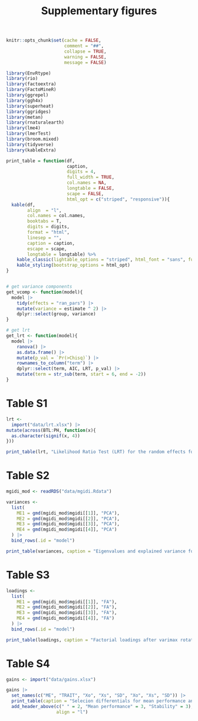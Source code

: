 % Supplementary figures


```r
knitr::opts_chunk$set(cache = FALSE,
                      comment = "##",
                      collapse = TRUE,
                      warning = FALSE,
                      message = FALSE)

```



```r

library(EnvRtype)
library(rio)
library(factoextra)
library(FactoMineR)
library(ggrepel)
library(ggh4x)
library(superheat)
library(ggridges)
library(metan)
library(rnaturalearth)
library(lme4)
library(lmerTest)
library(broom.mixed)
library(tidyverse)
library(kableExtra)

```



```r

print_table = function(df,
                       caption,
                       digits = 4,
                       full_width = TRUE,
                       col.names = NA,
                       longtable = FALSE,
                       scape = FALSE,
                       html_opt = c("striped", "responsive")){
  kable(df,
        align  = "l",
        col.names = col.names,
        booktabs = T,
        digits = digits,
        format = "html",
        linesep = "",
        caption = caption,
        escape = scape,
        longtable = longtable) %>%
    kable_classic(lightable_options = "striped", html_font = "sans", full_width = full_width) %>%
    kable_styling(bootstrap_options = html_opt)
}


# get variance components
get_vcomp <- function(model){
  model |> 
    tidy(effects = "ran_pars") |> 
    mutate(variance = estimate ^ 2) |> 
    dplyr::select(group, variance)
}

# get lrt
get_lrt <- function(model){
  model |> 
    ranova() |> 
    as.data.frame() |> 
    mutate(p_val = `Pr(>Chisq)`) |> 
    rownames_to_column("term") |> 
    dplyr::select(term, AIC, LRT, p_val) |> 
    mutate(term = str_sub(term, start = 6, end = -2))
}


```


# Table S1 {-}
```r
lrt <- 
  import("data/lrt.xlsx") |> 
mutate(across(BTL:PH, function(x){
  as.character(signif(x, 4))
}))

print_table(lrt, "Likelihood Ratio Test (LRT) for the random effects for each analyzed trait")
```





# Table S2 {-}
```r
mgidi_mod <- readRDS("data/mgidi.Rdata")

variances <-
  list(
    ME1 = gmd(mgidi_mod$mgidi[[1]], "PCA"),
    ME2 = gmd(mgidi_mod$mgidi[[2]], "PCA"),
    ME3 = gmd(mgidi_mod$mgidi[[3]], "PCA"),
    ME4 = gmd(mgidi_mod$mgidi[[4]], "PCA")
  ) |>
  bind_rows(.id = "model")

print_table(variances, caption = "Eigenvalues and explained variance for the factor analysis acroos all environments (ALL) and within each mega-environments (ME1, ME2, ME3, and ME4).")

```




# Table S3 {-}
```r
loadings <-
  list(
    ME1 = gmd(mgidi_mod$mgidi[[1]], "FA"),
    ME2 = gmd(mgidi_mod$mgidi[[2]], "FA"),
    ME3 = gmd(mgidi_mod$mgidi[[3]], "FA"),
    ME4 = gmd(mgidi_mod$mgidi[[4]], "FA")
  ) |>
  bind_rows(.id = "model")

print_table(loadings, caption = "Factorial loadings after varimax rotation, and communalities obtained in the factor analysis within each mega-environments (ME1, ME2, ME3, and ME4).")

```




# Table S4 {-}
```r
gains <- import("data/gains.xlsx")

gains |> 
  set_names(c("ME", "TRAIT", "Xo", "Xs", "SD", "Xo", "Xs", "SD")) |> 
  print_table(caption = "Selecion differentials for mean performance and stability of the studied traits in the four delineated mega environments.") |> 
  add_header_above(c(" " = 2, "Mean performance" = 3, "Stability" = 3),
                   align = "l")


```



